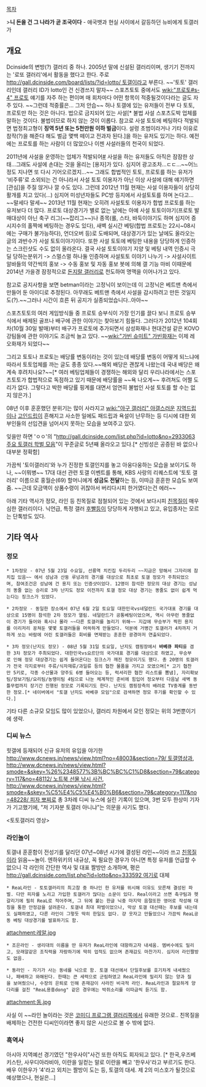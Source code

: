 [[목차]]

>'''니 돈을 건 그 나라가 곧 조국이다''' - 애국뱃과 현실 사이에서 갈등하던 뉴비에게 토갤러가

== 개요 ==
Dcinside의 변방(?) 갤러리 중 하나. 2005년 말에 신설된 갤러리이며, 생기기 전까지는 '로또 갤러리'에서 활동을 했다고 한다. 주로 [[http://gall.dcinside.com/board/lists/?id=lotto/ 토갤]]이라고 부른다. ~~'토토' 갤러리인데 갤러리 ID가 lotto인 건 신경쓰지 말자~~
스포츠토토 중에서도 [[wiki:"프로토#s-4" 프로토]] 얘기를 자주 하는 편이며 매 회차마다 어떤 항목이 적중될것이다라는 글도 자주 있다. ~~그런데 적중률은... 그저 안습~~
허나 토갤에 있는 유저들이 전부 다 토토, 프로토만 하는 것은 아니다. 법으로 금지되어 있는 사설[* 불법 사설 스포츠도박 업체를 말하는 것이다. 불법이므로 하지 않는 것이 이롭다. 참고로 사설 토토에 베팅하다 적발되면 법정최고형이 '''징역 5년 또는 5천만원 이하 벌금'''이다. 설령 초범이라거나 기타 이유로 참작(?)을 해준다 해도 벌금 몇백 떼이고 전과자 된다.]을 하는 유저도 있기는 하다.
예전에는 프로토를 하는 사람이 더 많았으나 이젠 사설러들의 천국이 되었다.

2011년에 사설을 운영하는 업체가 적발되어[http://news.kbs.co.kr/society/2011/11/16/2389012.html #] 사설을 하는 유저들도 아직은 잠잠한 상태...그래도 사설에 손대는 것을 올리는 [용자]가 있다. 심지어 광고조차...ㄷㄷ...~~어느 정도 지나면 또 다시 기어오르겠지...~~
그래도 합법적인 토토, 프로토를 하는 유저가 '비주류'로 소외되는 건 아니라서 사설 토토 이용자가 아닌 이상 사설에 대해 얘기하면 [관심]을 주질 않거나 깔 수도 있다. 그런데 2012년 11월 현재는 사설 이용자들이 상당히 활개를 치고 있다(...) 심지어 미성년자들도 PC방 등지에서 사설토토를 하며 논다고... ~~말세다 말세~~ 2013년 11월 현재는 오히려 사설토토 이용자가 합법 프로토를 하는 유저보다 더 많다. 프로토 대상경기가 별로 없는 날에는 아예 사설 토토이야기(프로토 발매대상이 아닌 축구 리그(~~잡리그~~)나 종목(롤, 스타, 바둑이야기도 하며 심지어 증시지수의 홀짝에 베팅하는 경우도 있다), 새벽 실시간 베팅(합법 프로토는 22시~08시에는 구매가 불가능하다), 언더오버 등)로 도배되며, 대상경기가 있는 날에도 올라오는 글의 과반수가 사설 토토이야기이다. 또한 사설 토토에 베팅한 내용을 당당하게 인증하는 스크린샷도 수도 없이 올라온다.
결국 사설 토토이야기 지양 및 베팅 내역 인증시 극딜 당하는분위기 -> 스멀스멀 하나둘 인증하며 사설토토 이야기 나누기 -> 사설사이트 알바들의 약간씩의 홍보 -> 수동 홍보 및 자동 홍보 봇에 의해 갤 기능 마비
이때문에 2014년 가을경 잠정적으로 [[돈지랄 갤러리]]로 천도하여 명맥을 이어나가고 있다.

참고로 공지사항을 보면 betman이라는 고정닉이 보이는데 이 고정닉은 베트맨 측에서 만들어 둔 아이디로 추정된다. 아무래도 베트맨 측에서 사설을 감시하려고 만든 것일지도(?).~~그러나 시간이 흐른 뒤 공지가 실종되었습니다..아아~~

스포츠토토의 여러 게임방식들 중 프로토 승부식이 가장 인기를 끌다 보니 프로토 승부식에서 배제된 골프나 배구에 관한 이야기는 찾아보기 힘들다. 그러다가 2012년 104회차(10월 30일 발매)부터 배구가 프로토에 추가되면서 삼성화재나 현대건설 같은 KOVO 강팀들에 관한 이야기도 조금씩 늘고 있다. ~~[[wiki:"가빈 슈미트" 가빈]]화재는 이제 레오화재가 되었다~~

그리고 토토나 프로토는 배당률 변동이라는 것이 있는데 배당률 변동이 어떻게 되느냐에 따라서 토토업체를 까는 글도 종종 있다.~~해외 배당은 괜찮게 나왔는데 국내 배당은 왜 계속 후려치나요?~~[* 여러 베팅업체들이 경쟁하는 해외와 달리 우리나라에서는 스포츠토토가 합법적으로 독점하고 있기 때문에 배당률을 ~~욕 나오게~~ 후려쳐도 어쩔 도리가 없다. 그렇다고 박한 배당률 핑계를 대면서 엄연히 불법인 사설 토토를 할 수는 없지 않은가.]

08년 이후 훈훈했던 분위기는 많이 사라지고 [[wiki:"야구 갤러리" 야갤]]스러운 [[지역드립]]이나 [[고인드립]]이 흔해지고 사소한 일에도 패드립과 욕설이 난무하는 등 디시에 대한 외부인들의 선입견을 넘어서지 못하는 모습을 보여주고 있다.

잊을만 하면 'ㅇㅇ'의 "[[http://gall.dcinside.com/list.php?id=lotto&no=2933063 주요 토갤러 학벌 모음]]"이 꾸준글로 5년째 올라오고 있다.[* 신빙성은 공증된 바 없으나 대부분 정확함] 

가끔씩 '토이갤러리'와 누가 진정한 토갤인지를 놓고 아웅다웅하는 모습을 보이기도 하나, ~~이뭐병~~ 17대 대선 관련 토갤 이벤트를 통해, KBS 사랑의 리퀘스트에 '토토 갤러리' 이름으로 홍월순(69) 할머니에게 '''성금도 전달'''하는 등, 이따금 훈훈한 모습도 보여줌. ~~근데 모금액이 상품수령이 귀찮아서 버리다시피 한거였다는건 에러~~

아래 기타 역사가 정모, 라인 등 친목질로 점철되어 있는 것에서 보다시피 [[친목질]]이 매우 심한 갤러리이다. 닉언급, 특정 갤러 [[후빨]]등이 당당하게 자행되고 있고, 유입종자는 모르는 단톡방도 있다. 

== 기타 역사 ==

=== 정모 ===

 * 1차정모 - 07년 5월 23일 수요일, 선릉역 치킨집 두리두리 ~~지금은 망해서 그자리에 참치집 있음~~ 에서 성남과 산둥 루넝과의 경기를 대상으로 최초로 토갤 정모가 주최되었으며, 참여조건은 성남에 건 용지 또는 인증샷이었다. 12명이 참석한 정모의 대상 경기는 성남의 똥줄 없는 승리로 3차 난지도 정모 이전까지 토갤 정모 대상 경기는 똥줄도 없이 쉽게 먹는다는 징크스가 있었다. 


 * 2차정모 - 동일한 장소에서 07년 6월 2일 토요일 대한민국vs네덜란드 국가대표 경기를 대상으로 15명이 참석한 2차 정모가 열림. 네덜란드가 공통베팅이었으며, 역시 아무런 똥줄없이 경기가 들어와 혹시나 몰라 ~~다른 토갤러를 놀리기 위해~~ 지갑에 무승부가 찍힌 용지를 이리저리 꽁쳐둔 몇몇 토갤러들을 머쓱하게 만들었다. 덕분에 거병간 토갤러가 4차까지 거하게 쏘는 바람에 어린 토갤러들은 회비를 면제받는 훈훈한 광경마저 연출되었다. 


 * 3차 정모(난지도 정모) - 08년 5월 31일 토요일, 난지도 캠핑장에서 '''바베큐 파티'''를 겸한 3차 정모가 주최되었다. 대한민국vs요르단의 국가대표 경기를 대상으로 하였고, 무승부로 인해 정모 대상경기는 쉽게 들어온다는 징크스가 깨진 정모이기도 했다. 총 20명의 토갤러가 전국 각지로부터 주류/식자재류/과일류 등의 협찬 물품을 가지고 모였으며[* 고기 협찬만 5키로, 각종 수산물과 양주도 6병 들어오는 등, 럭셔리한 협찬 리스트를 뽐냄], 자리확보팀/장보기팀/요리팀/농땡이팀 4팀으로 나눈 체계적인 준비에 힘입어 정오부터 다음날 새벽 동틀무렵까지 장기간 진행된 정모로 기록되기도 한다. 난지도 캠핑장측의 배려로 TV중계를 동반한 정모.[* 네이버에서 "토갤 난지도 바베큐 모임"으로 검색하면 정모 후기를 확인할 수 있다.] 

기타 다른 소규모 모임도 많이 있었으나, 갤러리 차원에서 모인 정모는 위의 3번뿐이기에 생략. 

=== 디씨 뉴스 ===

힛갤에 등재되어 신규 유저의 유입을 야기한 [[http://www.dcnews.in/news/view.html?no=48003&section=79/ 토갤영상]]과, [[http://www.dcnews.in/news/view.html?smode=&skey=%26%2348577%3B%BC%BC%C1%D8&section=79&category=117&no=48112/ 노트북 선물 낚시 사건]], [[http://www.dcnews.in/news/view.html?smode=&skey=%C5%E4%C5%E4%B0%B6&section=79&category=117&no=48228/ 피자 뽀찌]]로 총 3차례 디씨 뉴스에 실린 기록이 있으며, 3번 모두 한상미 기자가 기고했기에, "저 기자분 토갤러 아니냐"는 의문을 사기도 했다. 

{{{#!html
<iframe width="420" height="315" src="http://www.youtube.com/embed/_kTqiwmpCfg" frameborder="0" allowfullscreen></iframe>
}}} 
<토토갤러리 영상>
 
=== 라인놀이 ===
토갤내 훈훈함이 전성기를 달리던 07년~08년 시기에 결성된 라인~~이라 쓰고 [[친목질]]이라 읽음~~놀이. 엔하위키의 내규상, 꼭 필요한 경우가 아니면 특정 유저를 언급할 수 없으니 각 라인의 간단한 역사 및 대표 짤방만 소개하며, 평은 [[http://gall.dcinside.com/list.php?id=lotto&no=333592 여기]]로 대체

 * ReaL라인 - 토토갤러리의 최고참 중 하나인 한 유저를 위시해 이유도 모른채 결성된 파벌. 다만 피자를 노리고 가입한 토갤러가 많다는 소문이 있다. Real이라고 쓰면 축구팀과 헷갈리기에 필히 ReaL로 적어주며, 그 뒤에 붙는 한글 닉중 마지막 음절또한 영어로 작성해 대칭을 통한 안정감을 살려준다. 토갤내 최대 파벌이었으나, 막상 토갤 대선때는 후보를 내는데도 실패하였고, 다른 라인이 그렇듯 딱히 한일도 없다. 걍 웃자고 만들었으나 가끔씩 ReaL공동 베팅 대상경기를 발표하기도 함. 
attachment:레알.jpg 

 * 조은라인 - 생리대의 이름을 딴 유저가 ReaL라인에 대항하고자 내세움. 멤버수에도 밀리고, 모래알같은 조직력을 자랑하기에 딱히 업적도 없으며 존재감도 마찬가지. 심지어 라인짤방도 없음.  

 * 동라인 - 자기가 사는 동네를 닉으로 함. 토갤 대선에서 단일후보를 호기차게 내세웠으나, 패배하고 와해된다. 한때는 큰 세력으로 군림하였고 ReaL라인에 밀리지 않는 양과 질을 보여줬으나, 수장의 은퇴로 인해 존재감이 사라진 비극적 라인. ReaL라인과 절묘하게 양다리를 걸친 "ReaL용흥dong" 같은 경우에는 박쥐소리를 이따금씩 듣기도 함.  
attachment:동.jpg 

사실 이 ~~라인 놀이라는 것은 [[코미디 프로그램 갤러리]]쪽에서 유래한 것으로.. 친목질을 배제하는 건전한 디씨인이라면 좋지 않은 시선으로 볼 수 밖에 없다.
=== 흑역사 ===
아시아 지역예선 경기였던 "한우사이"사건 또한 아직도 회자되고 있다. [* 한국,우즈베키스탄, 사우디아라비아, 이란을 일컫는 말로 이란을 빼고 '한우사'라고 부르기도 한다. 배우 이한우가 '4'라고 외치는 짤방이 도는 등, 토갤의 대세. 제 2의 미스호가 될것으로 예상했으나, 현실은...]
